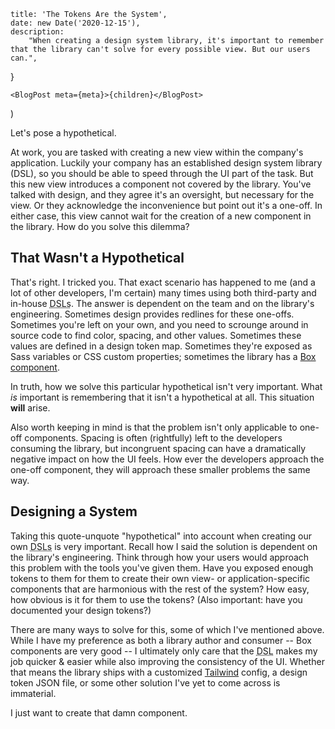 
	title: 'The Tokens Are the System',
	date: new Date('2020-12-15'),
	description:
		"When creating a design system library, it's important to remember that the library can't solve for every possible view. But our users can.",
}

	<BlogPost meta={meta}>{children}</BlogPost>
)

Let's pose a hypothetical.

At work, you are tasked with creating a new view within the company's application. Luckily your company has an established design system library (DSL), so you should be able to speed through the UI part of the task. But this new view introduces a component not covered by the library. You've talked with design, and they agree it's an oversight, but necessary for the view. Or they acknowledge the inconvenience but point out it's a one-off. In either case, this view cannot wait for the creation of a new component in the library. How do you solve this dilemma?

## That Wasn't a Hypothetical

That's right. I tricked you. That exact scenario has happened to me (and a lot of other developers, I'm certain) many times using both third-party and in-house <abbr title="design system libraries">DSLs</abbr>. The answer is dependent on the team and on the library's engineering. Sometimes design provides redlines for these one-offs. Sometimes you're left on your own, and you need to scrounge around in source code to find color, spacing, and other values. Sometimes these values are defined in a <Link href="/blog/on-declarative-styling#design-tokens">design token</Link> map. Sometimes they're exposed as Sass variables or CSS custom properties; sometimes the library has a [Box component](https://rebassjs.org/reflexbox/).

In truth, how we solve this particular hypothetical isn't very important. What _is_ important is remembering that it isn't a hypothetical at all. This situation **will** arise.

Also worth keeping in mind is that the problem isn't only applicable to one-off components. Spacing is often (rightfully) left to the developers consuming the library, but incongruent spacing can have a dramatically negative impact on how the UI feels. How ever the developers approach the one-off component, they will approach these smaller problems the same way.

## Designing a System

Taking this quote-unquote "hypothetical" into account when creating our own <abbr title="design system libraries">DSLs</abbr> is very important. Recall how I said the solution is dependent on the library's engineering. Think through how your users would approach this problem with the tools you've given them. Have you exposed enough tokens to them for them to create their own view- or application-specific components that are harmonious with the rest of the system? How easy, how obvious is it for them to use the tokens? (Also important: have you documented your design tokens?)

There are many ways to solve for this, some of which I've mentioned above. While I have my preference as both a library author and consumer -- Box components are very good -- I ultimately only care that the <abbr title="design system library">DSL</abbr> makes my job quicker & easier while also improving the consistency of the UI. Whether that means the library ships with a customized [Tailwind](https://tailwindcss.com) config, a design token JSON file, or some other solution I've yet to come across is immaterial.

I just want to create that damn component.
